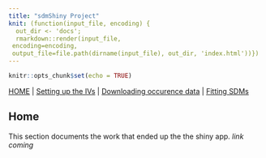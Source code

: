 ```yaml
---
title: "sdmShiny Project"
knit: (function(input_file, encoding) {
  out_dir <- 'docs';
  rmarkdown::render(input_file,
 encoding=encoding,
 output_file=file.path(dirname(input_file), out_dir, 'index.html'))})
---
```


```r
knitr::opts_chunk$set(echo = TRUE)

```



[HOME](https://anders-kolstad.github.io/sdmShiny) | 
[Setting up the IVs](https://anders-kolstad.github.io/sdmShiny/IV) |
[Downloading occurence data](https://anders-kolstad.github.io/sdmShiny/occurences) |
[Fitting SDMs](https://anders-kolstad.github.io/sdmShiny/sdm)

## Home

This section documents the work that ended up the the shiny app. *link coming*

